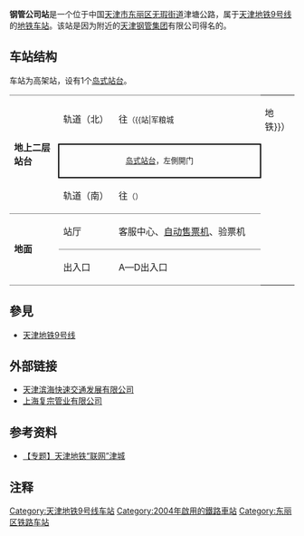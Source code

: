 {{noteTA 
|G1 =Transport}}
{{Infobox station
|name = 钢管公司
|eng_name = Gangguangongsi
|linecolour = {{天津地铁颜色|9}}
|image = PipeCorporationStation.jpg
|caption = 钢管公司站（2010年1月）
|other_name = 
|country = {{PRC}}
|borough = [[天津市|天津市]][[东丽区|东丽区]][[无瑕街道|无瑕街道]]
|address = 津塘路
|coordinates = {{coord|39.0388469|N|117.4975155|E|display=inline,title|Region:CH_type}}
|elevation = 
|owned = 
|operator = [[天津轨道交通集团|天津轨道交通集团]]
|lines = {{天津地铁线路名|9|SL}}
|distance = 
|platform = 2座[[侧式站台|侧式站台]]
|tracks = 2条
|bus_routes = 
|bus_stands = 
|connections = 公交站
|structure = 高架车站
|hall = 
|depth = 
|levels = 
|interchange = 
|exits = 
|lift = 
|escalator = 
|architect = 
|architectural_style = 
|colour = 
|type = 
|status = 运营中
|code = 
|zone = 
|classification = 
|website = 
|built = 
|opened = 2004年3月28日
|closed = 
|pass_year = 
|passengers = 
|pass_system = 
|pass_rank = 
|mpassengers = 
|trains = 
|station_hours = 
|hours = 
|first = 往{{天津地铁起讫站|9|R}}：06:38<br />往{{天津地铁起讫站|9|L}}：06:14
|last = 往{{天津地铁起讫站|9|R}}：23:08<br />往{{天津地铁起讫站|9|L}}：23:06
|adjacent = {{adjacent stations|system=天津地铁|line=9|left=军粮城|right=胡家园}}
|other_services = 
|route_map = 
}}
'''钢管公司站'''是一个位于中国[[天津市|天津市]][[东丽区|东丽区]][[无瑕街道|无瑕街道]]津塘公路，属于[[天津地铁|天津地铁]][[天津地铁9号线|9号线]]的[[地铁车站|地铁车站]]。该站是因为附近的[[天津钢管集团|天津钢管集团]]有限公司得名的。

== 车站结构 ==
车站为高架站，设有1个[[岛式站台|岛式站台]]。
{|cellspacing=0 cellpadding=3
|-
|style="border-top:solid 1px gray;" rowspan=3 valign=top width=50|'''地上二层'''<br>'''站台'''
|style="border-top:solid 1px gray;"|轨道（北）
|style="border-top:solid 1px gray;"|{{arrow|L}} {{天津地铁线路名|9|c}}往{{站|天津站}}<small>（{{站|军粮城||地铁}}）</small> 
|-
|style="border-right:solid 2px black;border-left:solid 2px black;border-top:solid 2px black;border-bottom:solid 2px black;" colspan=2|<center><small>[[岛式站台|岛式站台]]，左側開门</small></center>
|-
|轨道（南）
|{{arrow|R}} {{天津地铁线路名|9|c}}往{{站|东海路}}<small>（{{站|胡家园}}）</small>
|-
|style="border-top:solid 1px gray;border-bottom:solid 1px gray;" rowspan=2 valign=top width=100|'''地面'''
|style="border-top:solid 1px gray;border-bottom:solid 1px gray;" valign=top width=100|站厅
|style="border-top:solid 1px gray;border-bottom:solid 1px gray;" valign=top width=350|客服中心、[[自动售票机|自动售票机]]、验票机
|-
|style="border-bottom:solid 1px gray;" |出入口
|style="border-bottom:solid 1px gray;" |A—D出入口
|}

== 參見 ==
* [[天津地铁9号线|天津地铁9号线]]

== 外部链接 ==
* [https://web.archive.org/web/20100129201422/http://www.ctbmt.cn/ 天津滨海快速交通发展有限公司]
* [http://www.shfzgy.com 上海复宗管业有限公司]

== 参考资料 ==
* [http://news.enorth.com.cn/system/2006/08/09/001379965.shtml 【专题】天津地铁“联网”津城]

== 注释 ==
{{reflist}}

{{Transp-stub}}

{{天津地铁9号线}}
{{天津轨道交通车站列表}}

[[Category:天津地铁9号线车站|Category:天津地铁9号线车站]]
[[Category:2004年啟用的鐵路車站|Category:2004年啟用的鐵路車站]]
[[Category:东丽区铁路车站|Category:东丽区铁路车站]]